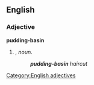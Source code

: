 ==English==

===Adjective===
'''pudding-basin'''

# {{form of|Attributive form|[[pudding basin]]|nodot=1}}, ''noun''.
#:'''''pudding-basin''' haircut''
[[Category:English adjectives]]